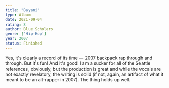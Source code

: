 ```yaml
---
title: "Bayani"
type: Album
date: 2021-09-04
rating: 8
author: Blue Scholars
genre: ['Hip-Hop']
year: 2007
status: Finished
---
```


Yes, it's clearly a record of its time — 2007 backpack rap through and through. But it's fun! And it's good! I am a sucker for all of the Seattle references, obviously, but the production is great and while the vocals are not exactly revelatory, the writing is solid (if not, again, an artifact of what it meant to be an alt-rapper in 2007). The thing holds up well.
